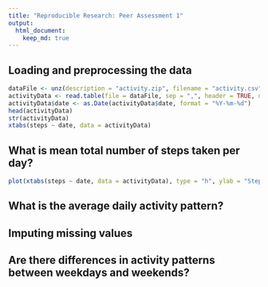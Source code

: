 ```yaml
---
title: "Reproducible Research: Peer Assessment 1"
output: 
  html_document:
    keep_md: true
---
```



## Loading and preprocessing the data
```r
dataFile <- unz(description = "activity.zip", filename = "activity.csv")
activityData <- read.table(file = dataFile, sep = ",", header = TRUE, na.strings = "NA")
activityData$date <- as.Date(activityData$date, format = "%Y-%m-%d")
head(activityData)
str(activityData)
xtabs(steps ~ date, data = activityData)
```

## What is mean total number of steps taken per day?

```r
plot(xtabs(steps ~ date, data = activityData), type = "h", ylab = "Steps", xlab = "Date")
```

## What is the average daily activity pattern?



## Imputing missing values



## Are there differences in activity patterns between weekdays and weekends?

